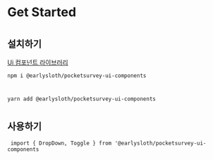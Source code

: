 
<Meta title="Intro" />

# Get Started
#
## 설치하기
[Ui 컴포넌트 라이브러리](https://www.npmjs.com/package/@earlysloth/pocketsurvey-ui-components)  
  
`npm i @earlysloth/pocketsurvey-ui-components`  
#
`yarn add @earlysloth/pocketsurvey-ui-components`

#
## 사용하기
``` import { DropDown, Toggle } from '@earlysloth/pocketsurvey-ui-components```

